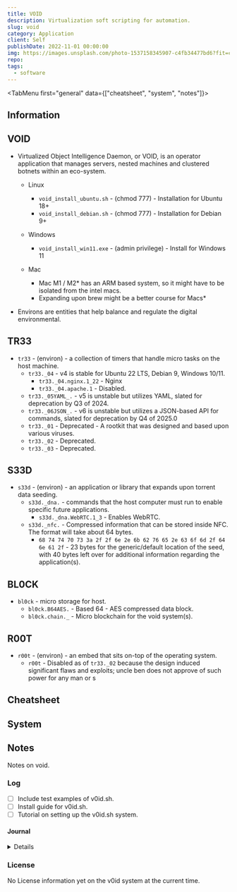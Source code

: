 ```yaml
---
title: VOID
description: Virtualization soft scripting for automation.
slug: void
category: Application
client: Self
publishDate: 2022-11-01 00:00:00
img: https://images.unsplash.com/photo-1537158345907-c4fb34477bd6?fit=crop&w=1400&h=700&q=75
repo:
tags:
  - software
---
```



<MDXLayer title={frontmatter.title} description={frontmatter.description}>
<Widget img={frontmatter.img} skeleton={false}>
<MDXJS>

<TabMenu first="general" data={["cheatsheet", "system", "notes"]}>
<TabData tail="block" data="general">

## Information

## VOID

- Virtualized Object Intelligence Daemon, or VOID, is an operator application that manages servers, nested machines and clustered botnets within an eco-system.

  - Linux

    - `void_install_ubuntu.sh` - (chmod 777) - Installation for Ubuntu 18+
    - `void_install_debian.sh` - (chmod 777) - Installation for Debian 9+

  - Windows

    - `void_install_win11.exe` - (admin privilege) - Install for Windows 11

  - Mac
    - Mac M1 / M2\* has an ARM based system, so it might have to be isolated from the intel macs.
    - Expanding upon brew might be a better course for Macs\*

- Environs are entities that help balance and regulate the digital environmental.

## TR33

- `tr33` - (environ) - a collection of timers that handle micro tasks on the host machine.
  - `tr33._04` - v4 is stable for Ubuntu 22 LTS, Debian 9, Windows 10/11.
    - `tr33._04.nginx.1_22` - Nginx
    - `tr33._04.apache.1` - Disabled.
  - `tr33._05YAML_.` - v5 is unstable but utilizes YAML, slated for deprecation by Q3 of 2024.
  - `tr33._06JSON_.` - v6 is unstable but utilizes a JSON-based API for commands, slated for deprecation by Q4 of 2025.0
  - `tr33._01` - Deprecated - A rootkit that was designed and based upon various viruses.
  - `tr33._02` - Deprecated.
  - `tr33._03` - Deprecated.

## S33D

- `s33d` - (environ) - an application or library that expands upon torrent data seeding.
  - `s33d._dna.` - commands that the host computer must run to enable specific future applications.
    - `s33d._dna.WebRTC.1_3` - Enables WebRTC.
  - `s33d._nfc.` - Compressed information that can be stored inside NFC. The format will take about 64 bytes.
    - `68 74 74 70 73 3a 2f 2f 6e 2e 6b 62 76 65 2e 63 6f 6d 2f 64 6e 61 2f` - 23 bytes for the generic/default location of the seed, with 40 bytes left over for additional information regarding the application(s).

## BL0CK

- `bl0ck` - micro storage for host.
  - `bl0ck.B64AES.` - Based 64 - AES compressed data block.
  - `bl0ck.chain._` - Micro blockchain for the void system(s).

<N ns="ads" template="mdx2" id="ezoic" />

## R00T

- `r00t` - (environ) - an embed that sits on-top of the operating system.
  - `r00t` - Disabled as of `tr33._02` because the design induced significant flaws and exploits; uncle ben does not approve of such power for any man or s

</TabData>

<TabData data="cheatsheet">

## Cheatsheet

</TabData>
<TabData data="system">

## System

</TabData>
<TabData data="notes">

## Notes

Notes on void.

### Log

- [ ] Include test examples of v0id.sh.
- [ ] Install guide for v0id.sh.
- [ ] Tutorial on setting up the v0id.sh system.

#### Journal

<Details data="2023-04-16">Generic filler data for the v0id template</Details>

### License

No License information yet on the v0id system at the current time.

<N ns="ads" template="mdx2" id="ezoic" />

</TabData>
</TabMenu>
</MDXJS>
</Widget>
</MDXLayer>
